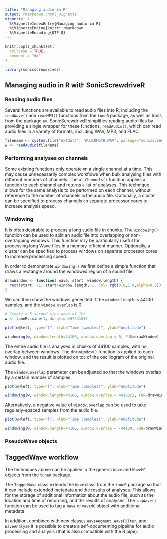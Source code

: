 ```yaml
---
title: "Managing audio in R"
output: rmarkdown::html_vignette
vignette: >
  %\VignetteIndexEntry{Managing audio in R}
  %\VignetteEngine{knitr::rmarkdown}
  %\VignetteEncoding{UTF-8}
---
```


```r
knitr::opts_chunk$set(
  collapse = TRUE,
  comment = "#>"
)
```

```r
library(sonicscrewdriver)
```

## Managing audio in R with SonicScrewdriveR

### Reading audio files
Several functions are available to read audio files into R, including the `readWave()` and `readMP3()` functions from the `tuneR` package, as well as tools from the package `av`. SonicScrewdriveR simplifies reading audio files by providing a single wrapper for these functions, `readAudio()`, which can read audio files in a variety of formats, including WAV, MP3, and FLAC. 

```r
filename <- system.file("extdata", "AUDIOMOTH.WAV", package="sonicscrewdriver")
w <- readAudio(filename)
```

### Performing analyses on channels

Some existing functions only operate on a single channel at a time. This may cause unnecessarily complex workflows when bulk analysing files with different numbers of channels. The `allChannels()` function applies a function to each channel and returns a list of analyses. This technique allows for the same analysis to be performed on each channel, without reference to the number of channels in the audio file. Optionally, a cluster can be specified to process channels on separate processor cores to increase analysis speed.

### Windowing

It is often desirable to process a long audio file in chunks. The `windowing()` function can be used to split an audio file into overlapping or non-overlapping windows. This function may be particularly useful for processing long Wave files in a memory-efficient manner. Optionally, a cluster can be specified to process windows on separate processor cores to increase processing speed.

In order to demonstrate `windowing()` we first define a simple function that draws a rectangle around the windowed region of a sound file.

```r
drawWindow <- function( wave, start, window.length) {
  rect(start, -1, start+window.length, 1, col= rgb(0,0,1.0,alpha=0.5))
}

```

We can then show the windows generated if the `window.length` is 44100 samples, and the `window.overlap` is 0.

```r
# Create a 5 second sine wave of 1Hz
w <- tuneR::sine(1, duration=5*44100)

plot(w@left, type="l", xlab="Time (samples)", ylab="Amplitude")

windowing(w, window.length=44100, window.overlap = 0, FUN=drawWindow)
```

The entire audio file is analysed in chunks of 44100 samples, with no overlap between windows. The `drawWindow()` function is applied to each window, and the result is plotted on top of the oscillogram of the original audio file.

The `window.overlap` parameter can be adjusted so that the windows overlap by a certain number of samples.

```r
plot(w@left, type="l", xlab="Time (samples)", ylab="Amplitude")

windowing(w, window.length=44100, window.overlap = 44100/2, FUN=drawWindow)
```

Alternatively, a negative value of `window.overlap` can be used to take regularly-spaced samples from the audio file.

```r
plot(w@left, type="l", xlab="Time (samples)", ylab="Amplitude")

windowing(w, window.length=44100, window.overlap = -44100, FUN=drawWindow)
```

### PseudoWave objects

## TaggedWave workflow

The techniques above can be applied to the generic `Wave` and `WaveMC` objects from the `tuneR` package.

The `TaggedWave` class extends the `Wave` class from the `tuneR` package so that it can include extended metadata and the results of analyses. This allows for the storage of additional information about the audio file, such as the location and time of recording, and the results of analyses. The `tagWave()` function can be used to tag a `Wave` or `WaveMC` object with additional metadata. 

In addition, combined with new classes `WaveAugment`, `WaveFilter`, and `WaveAnalyse` it is possible to create a self-documenting pipeline for audio processing and analysis (that is also compatible with the R pipe).

